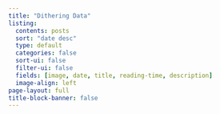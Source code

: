 ```yaml
---
title: "Dithering Data"
listing:
  contents: posts
  sort: "date desc"
  type: default
  categories: false
  sort-ui: false
  filter-ui: false
  fields: [image, date, title, reading-time, description]
  image-align: left
page-layout: full
title-block-banner: false
---
```



